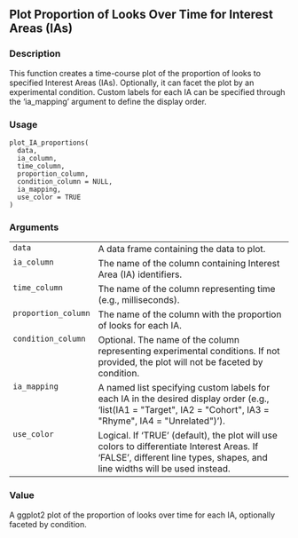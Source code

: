 
## Plot Proportion of Looks Over Time for Interest Areas (IAs) {.unnumbered}


### Description

This function creates a time-course plot of the proportion of looks to specified Interest Areas (IAs).
Optionally, it can facet the plot by an experimental condition. Custom labels for each IA can be specified
through the 'ia_mapping' argument to define the display order.



### Usage

<pre><code class='language-R'>plot_IA_proportions(
  data,
  ia_column,
  time_column,
  proportion_column,
  condition_column = NULL,
  ia_mapping,
  use_color = TRUE
)
</code></pre>


### Arguments

<table role = "presentation">
<tr><td style = "white-space: nowrap; font-family: monospace; vertical-align: top"><code id="data">data</code></td>
<td>
A data frame containing the data to plot.
</td></tr>
<tr><td style = "white-space: nowrap; font-family: monospace; vertical-align: top"><code id="ia_column">ia_column</code></td>
<td>
The name of the column containing Interest Area (IA) identifiers.
</td></tr>
<tr><td style = "white-space: nowrap; font-family: monospace; vertical-align: top"><code id="time_column">time_column</code></td>
<td>
The name of the column representing time (e.g., milliseconds).
</td></tr>
<tr><td style = "white-space: nowrap; font-family: monospace; vertical-align: top"><code id="proportion_column">proportion_column</code></td>
<td>
The name of the column with the proportion of looks for each IA.
</td></tr>
<tr><td style = "white-space: nowrap; font-family: monospace; vertical-align: top"><code id="condition_column">condition_column</code></td>
<td>
Optional. The name of the column representing experimental conditions.
If not provided, the plot will not be faceted by condition.
</td></tr>
<tr><td style = "white-space: nowrap; font-family: monospace; vertical-align: top"><code id="ia_mapping">ia_mapping</code></td>
<td>
A named list specifying custom labels for each IA in the desired display order
(e.g., 'list(IA1 = &quot;Target&quot;, IA2 = &quot;Cohort&quot;, IA3 = &quot;Rhyme&quot;, IA4 = &quot;Unrelated&quot;)').
</td></tr>
<tr><td style = "white-space: nowrap; font-family: monospace; vertical-align: top"><code id="use_color">use_color</code></td>
<td>
Logical. If 'TRUE' (default), the plot will use colors to differentiate Interest Areas.
If 'FALSE', different line types, shapes, and line widths will be used instead.
</td></tr>
</table>


### Value

A ggplot2 plot of the proportion of looks over time for each IA, optionally faceted by condition.


